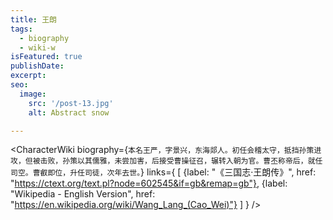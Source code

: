 ```yaml
---
title: 王朗
tags:
  - biography
  - wiki-w
isFeatured: true
publishDate:
excerpt:
seo:
  image:
    src: '/post-13.jpg'
    alt: Abstract snow

---
```



<CharacterWiki
  biography={`本名王严，字景兴，东海郯人。初任会稽太守，抵挡孙策进攻，但被击败，孙策以其儒雅，未尝加害，后接受曹操征召，辗转入朝为官。曹丕称帝后，就任司空。曹叡即位，升任司徒，次年去世。`}
  links={
    [
      {label: "《三国志·王朗传》", href: "https://ctext.org/text.pl?node=602545&if=gb&remap=gb"},
      {label: "Wikipedia - English Version", href: "https://en.wikipedia.org/wiki/Wang_Lang_(Cao_Wei)"}
    ]
  }
/>
